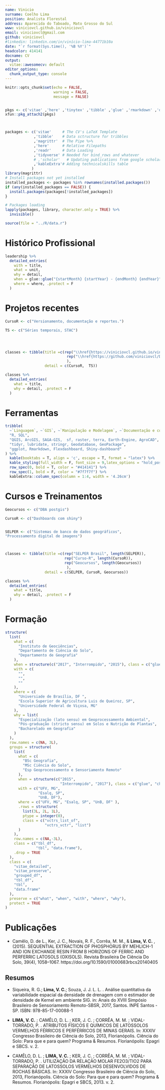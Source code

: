 ```yaml
---
name: Vinicio
surname: Coelho Lima
position: Analista Florestal
address: Aparecida do Taboado, Mato Grosso do Sul
www: viniciovcl.github.io/viniciovcl
email: viniciovcl@gmail.com
github: viniciovcl
#linkedin: linkedin.com/in/vinício-lima-44771b10a
date: "`r format(Sys.time(), '%B %Y')`"
headcolor: 414141
docname: CV
output:
  vitae::awesomecv: default
editor_options:
  chunk_output_type: console
---
```


```r
knitr::opts_chunk$set(echo = FALSE,
                      warning = FALSE,
                      message = FALSE)


pkgs <- c('vitae' ,'here' ,'tinytex' ,'tibble' ,'glue' ,'rmarkdown' ,'dplyr', 'readr' ,'yaml')
xfun::pkg_attach2(pkgs)



packages <- c('vitae'     # The CV's LaTeX Template
             ,'tibble'    # Data sctructure for tribbles
             ,'magrittr'  # The Pipe %>%
             ,'here'      # Relative Filepaths
             ,'readr'     # Data Loading
             ,'tidyverse' # Needed for bind_rows and whatever
             # ,'scholar'   # Updating publications from google scholar
             ,'kableExtra'# Adding technicalskills table
            )
library(magrittr)
# Install packages not yet installed
installed_packages <- packages %in% rownames(installed.packages())
if (any(installed_packages == FALSE)) {
  install.packages(packages[!installed_packages])
}

# Packages loading
lapply(packages, library, character.only = TRUE) %>%
  invisible()

source(file = "../R/data.r")

```


# Histórico Profissional


```r

leadership %>%
  detailed_entries(
    with = title,
    what = unit,
    why = detail,
    when = glue::glue("{startMonth} {startYear} - {endMonth} {endYear}",.na = ""),
    where = where, .protect = F
  )

```




# Projetos recentes


```r


CursoR <- c("Versionamento, documentação e reportes.")

TS <- c("Séries temporais, STAC")




classes <- tibble(title =c(rep("\\href{https://viniciovcl.github.io/viniciovcl/post/}{\\color{black}{Relatórios reprodutíveis}}", length(CursoR)),
                            rep("\\href{https://github.com/viniciovcl/Data-cube-raster/}{\\color{black}{Análise de imagens de satélite}}",length(TS))
                            ),
                  detail = c(CursoR,  TS))

classes %>%
  detailed_entries(
    what = title,
    why = detail, .protect = F
  )
```


<!-- \smallskip -->


# Ferramentas

<!-- \noindent\makebox[\linewidth]{\rule{\textwidth}{0.4pt}} -->

  <!-- \par\noindent\nobreak\vspace{-30pt}\rule{\textwidth}{1pt} -->

```r
tribble(
  ~`Linguagem`, ~`GIS`, ~`Manipulação e Modelagem`, ~`Documentação e comunicação`,
  "R, SQL",
  "QGIS, ArcGIS, SAGA-GIS,  sf, raster, terra, Earth-Engine, AgroCAD",
  "tidyr, lubridate, stringr, Geodatabase, GeoPackage",
  "ggplot, Rmarkdown, Flexdashboard, Shiny-dashboard"
) %>%
  kable(booktabs = T, align = 'c', escape = T, format = "latex") %>%
  kable_styling(full_width = F, font_size = 9,latex_options = "hold_position") %>%
  row_spec(0, bold = T, color = "#414141") %>%
  row_spec(1, bold = F, color = "#7f7f7f") %>%
  kableExtra::column_spec(column = 1:4, width = '4.26cm')
```

<!-- \smallskip -->


# Cursos e Treinamentos


```r

Geocursos <- c("DBA postgis")

CursoR <- c("Dashboards com shiny")


SELPER <- c("Sistemas de banco de dados geográficos",
"Processamento digital de imagens")



classes <- tibble(title =c(rep("SELPER Brasil", length(SELPER)),
                           rep("Curso-R", length(CursoR)),
                           rep("Geocursos", length(Geocursos)) 
                            ),
                  detail = c(SELPER, CursoR, Geocursos))

classes %>%
  detailed_entries(
    what = title,
    why = detail, .protect = F
  )
```



# Formação

```r
structure(
  list(
    what = c(
      "Instituto de Geociências",
      "Departamento de Ciência do Solo",
      "Departamento de Geografia"
    ),
    when = structure(c("2017", "Interrompido", "2015"), class = c("glue", "character")),
    with = c(
      "",
      "",
      ""
    ),
    where = c(
      "Universiade de Brasília, DF ",
      "Escola Superior de Agricultura Luis de Queiroz, SP",
      "Universidade Federal de Viçosa, MG"
    ),
    why = list(
      "Especialização (lato sensu) em Geoprocessamento Ambiental",
      "Pós-graduação (stricto sensu) em Solos e Nutrição de Plantas",
      "Bacharelado em Geografia"
    )
  ),
  row.names = c(NA, 3L),
  groups = structure(
    list(
      what = c(
        "BSc Geografia",
        "MSc Ciência do Solo",
        "Esp Geoprocessamento e Sensoriamento Remoto"
      ),
      when = structure(c("2015",
                         "Interrompido", "2017"), class = c("glue", "character")),
      with = c("UFV, MG",
               "Esalq, SP",
               "UnB, DF"),
      where = c("UFV, MG", "Esalq, SP", "UnB, DF" ),
      .rows = structure(
        list(3L, 2L, 1L),
        ptype = integer(0),
        class = c("vctrs_list_of",
                  "vctrs_vctr", "list")
      )
    ),
    row.names = c(NA,-3L),
    class = c("tbl_df",
              "tbl", "data.frame"),
    .drop = TRUE
  ),
  class = c(
    "vitae_detailed",
    "vitae_preserve",
    "grouped_df",
    "tbl_df",
    "tbl",
    "data.frame"
  ),
  preserve = c("what", "when", "with", "where", "why"),
  protect = TRUE
)

```



# Publicações

- Camêlo, D. de L., Ker, J. C., Novais, R. F., Corrêa, M. M., & **Lima, V. C.** , (2015). SEQUENTIAL EXTRACTION OF PHOSPHORUS BY MEHLICH-1 AND ION EXCHANGE RESIN FROM B HORIZONS OF FERRIC AND PERFERRIC LATOSOLS (OXISOLS). Revista Brasileira De Ciência Do Solo, 39(4), 1058–1067. https://doi.org/10.1590/01000683rbcs20140405

## Resumos

- Siqueira, R. G.; **Lima, V. C.**; Souza, J. J. L. L. . Análise quantitativa da variabilidade espacial da densidade de drenagem com o estimador de densidade de Kernel em ambiente SIG. in: Anais do XVIII Simpósio Brasileiro de Sensoriamento Remoto-SBSR, 2017, Santos. INPE Santos - SP. ISBN: 978-85-17-00088-1

- **LIMA, V. C.** ; CAMÊLO, D. L. ; KER, J. C. ; CORRÊA, M. M. ; VIDAL-TORRADO, P. . ATRIBUTOS FÍSICOS E QUÍMICOS DE LATOSSOLOS VERMELHOS FÉRRICOS E PERFÉRRICOS DE MINAS GERAIS. In: XXXIV Congresso Brasileiro de Ciência do Solo, 2013, Florianópolis. Ciência do Solo: Para que e para quem? Programa & Resumos. Florianópolis: Epagri e SBCS. v. 2.


- CAMÊLO, D. L. ; **LIMA, V. C.** ; KER, J. C. ; CORRÊA, M. M. ; VIDAL-TORRADO, P. . UTILIZAÇÃO DA RELAÇÃO MOLAR FE2O3/TIO2 PARA SEPARAÇÃO DE LATOSSOLOS VERMELHOS DESENVOLVIDOS DE ROCHAS BÁSICAS. In: XXXIV Congresso Brasileiro de Ciência do Solo, 2013, Florianópolis. Ciência do Solo: Para que e para quem? Programa & Resumos. Florianópolis: Epagri e SBCS, 2013. v. 2.


